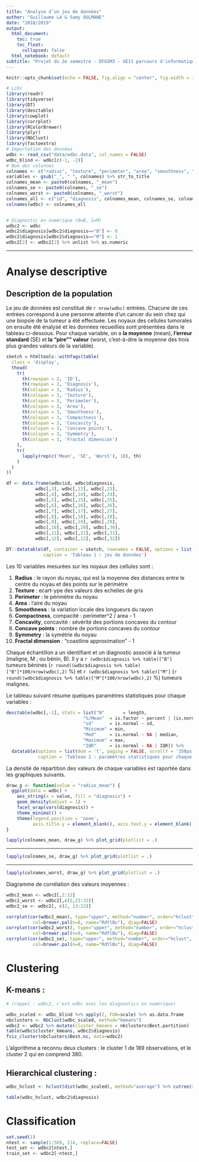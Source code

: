 ```yaml
---
title: "Analyse d’un jeu de données"
author: "Guillaume LA & Samy OULMANE"
date: "2018/2019"
output:
  html_document:
    toc: true
    toc_float:
      collapsed: false
  html_notebook: default
subtitle: "Projet du 2e semestre - DFGSM3 - UE11 parcours d'informatique biomédicale"
---
```


```r
knitr::opts_chunk$set(echo = FALSE, fig.align = "center", fig.width = 10)

# Libs
library(readr)
library(tidyverse)
library(DT)
library(desctable)
library(cowplot)
library(corrplot)
library(RColorBrewer)
library(plyr)
library(NbClust)
library(factoextra)
# Importation des données
wdbc <- read_csv("data/wdbc.data", col_names = FALSE)
wdbc_blind <- wdbc[c(-1, -2)]
# Nom des colonnes
colnames <- c("radius", "texture", "perimeter", "area", "smoothness", "compactness", "concavity",  "concave_points", "symmetry",  "fractal_dimension")
variables <- gsub("_", " ", colnames) %>% str_to_title
colnames_mean <- paste0(colnames, "_mean")
colnames_se <- paste0(colnames, "_se")
colnames_worst <- paste0(colnames, "_worst")
colnames_all <- c("id", "diagnosis", colnames_mean, colnames_se, colnames_worst)
colnames(wdbc) <- colnames_all


# Diagnostic en numérique (0=B, 1=M)
wdbc2 <- wdbc
wdbc2$diagnosis[wdbc2$diagnosis=="B"] <- 0
wdbc2$diagnosis[wdbc2$diagnosis=="M"] <- 1
wdbc2[2] <- wdbc2[2] %>% unlist %>% as.numeric


```

***

# Analyse descriptive

## Description de la population

Le jeu de données est constitué de `r nrow(wdbc)` entrées. Chacune de ces entrées correspond à une personne atteinte d'un cancer du sein chez qui une biopsie de la tumeur a été effectuée. Les noyaux des cellules tumorales on ensuite été énalysé et les données recueillies sont présentées dans le tableau ci-dessous. Pour chaque variable, on a **la moyenne** (mean), **l'erreur standard** (SE) et **la "pire"" valeur** (worst, c'est-à-dire la moyenne des trois plus grandes valeurs de la variable).

```r

sketch = htmltools::withTags(table(
  class = 'display',
  thead(
    tr(
      th(rowspan = 2, 'ID'),
      th(rowspan = 2, 'Diagnosis'),
      th(colspan = 3, 'Radius'),
      th(colspan = 3, 'Texture'),
      th(colspan = 3, 'Perimeter'),
      th(colspan = 3, 'Area'),
      th(colspan = 3, 'Smoothness'),
      th(colspan = 3, 'Compactness'),
      th(colspan = 3, 'Concavity'),
      th(colspan = 3, 'Concave points'),
      th(colspan = 3, 'Symmetry'),
      th(colspan = 3, 'Fractal dimension')
    ),
    tr(
      lapply(rep(c('Mean', 'SE', 'Worst'), 10), th)
    )
  )
))

df <- data.frame(wdbc$id, wdbc$diagnosis,
           wdbc[,3], wdbc[,13], wdbc[,23],
           wdbc[,4], wdbc[,14], wdbc[,24],
           wdbc[,5], wdbc[,15], wdbc[,25],
           wdbc[,6], wdbc[,16], wdbc[,26],
           wdbc[,7], wdbc[,17], wdbc[,27],
           wdbc[,8], wdbc[,18], wdbc[,28],
           wdbc[,9], wdbc[,19], wdbc[,29],
           wdbc[,10], wdbc[,20], wdbc[,30],
           wdbc[,11], wdbc[,21], wdbc[,31],
           wdbc[,12], wdbc[,22], wdbc[,32])

DT::datatable(df, container = sketch, rownames = FALSE, options = list(scrollY = '350px', scrollX = 'true', paging = FALSE, dom = 'tp'),
              caption = 'Tableau 1 : jeu de données')

```

Les 10 variables mesurées sur les noyaux des cellules sont :

1. **Radius** : le rayon du noyau, qui est la moyenne des distances entre le centre du noyau et des points sur le périmètre
2. **Texture** : ecart-ype des valeurs des echelles de gris
3. **Perimeter** : le périmètre du noyau
6. **Area** : l'aire du noyau
7. **Smoothness** : la variation locale des longueurs du rayon
8. **Compactness**, compacité : perimeter^2 / area - 1
9. **Concavity**, concavité : sévérité des portions concaves du contour
10. **Concave points** : nombre de portions concaves du contour
11. **Symmetry** : la symétrie du noyau
12. **Fractal dimension** : "coastline approximation" - 1

Chaque échantillon a un identifiant et un diagnostic associé à la tumeur (maligne, M ; ou bénin, B). Il y a `r (wdbc$diagnosis %>% table)["B"]` tumeurs bénines (`r round((wdbc$diagnosis %>% table)["B"]*100/nrow(wdbc),2)` %) et `r (wdbc$diagnosis %>% table)["M"]` (`r round((wdbc$diagnosis %>% table)["M"]*100/nrow(wdbc),2)` %) tumeurs malignes.

Le tableau suivant résume quelques paramètres statistiques pour chaque variables :

```r
desctable(wdbc[,-1], stats = list("N"       = length,
                             "%/Mean"  = is.factor ~ percent | (is.normal ~ mean),
                             "sd"      = is.normal ~ sd,
                             "Minimum" = min,
                             "Med"     = is.normal ~ NA | median,
                             "Maximum" = max,
                             "IQR"     = is.normal ~ NA | IQR)) %>%
  datatable(options = list(dom = 't', paging = FALSE, scrollY = '350px', scrollX = 'true'),
            caption = 'Tableau 2 : paramètres statistiques pour chaque variable.')
```

La densité de répartition des valeurs de chaque variables est raportée dans les graphiques suivants.

```r
draw_g <- function(value = "radius_mean") {
  ggplot(data = wdbc) +
    aes_string(x = value, fill = "diagnosis") +
    geom_density(adjust = 1) +
    facet_wrap(vars(diagnosis)) +
    theme_minimal() +
    theme(legend.position = 'none',
          axis.title.y = element_blank(), axis.text.y = element_blank())
}
```


```r
lapply(colnames_mean, draw_g) %>% plot_grid(plotlist = .)
```

***

```r
lapply(colnames_se, draw_g) %>% plot_grid(plotlist = .)
```

***

```r
lapply(colnames_worst, draw_g) %>% plot_grid(plotlist = .)
```

Diagramme de corrélation des valeurs moyennes :

```r

wdbc2_mean <- wdbc2[,2:12]
wdbc2_worst <- wdbc2[,c(2,23:32)]
wdbc2_se <- wdbc2[, c(2, 13:22)]

corrplot(cor(wdbc2_mean), type="upper", method="number", order="hclust", 
          col=brewer.pal(n=8, name="RdYlBu"), diag=FALSE)
corrplot(cor(wdbc2_worst), type="upper", method="number", order="hclust", 
          col=brewer.pal(n=8, name="RdYlBu"), diag=FALSE)
corrplot(cor(wdbc2_se), type="upper", method="number", order="hclust", 
          col=brewer.pal(n=8, name="RdYlBu"), diag=FALSE)

```

# Clustering 
 
## K-means :

```r
# (rappel : wdbc2, c'est wdbc avec les diagnostics en numérique)

wdbc_scaled <- wdbc_blind %>% apply(2, FUN=scale) %>% as.data.frame
nbclusters <- NbClust(wdbc_scaled, method="kmeans")
wdbc2 <- wdbc2 %>% mutate(cluster_kmeans = nbclusters$Best.partition)
table(wdbc$cluster_kmeans, wdbc2$diagnosis)
fviz_cluster(nbclusters$Best.nc, data=wdbc2)

```
L'algorithme a reconnu deux clusters : le cluster 1 de 189 observations, et le cluster 2 qui en comprend 380.


## Hierarchical clustering :
```r

wdbc_hclust <- hclust(dist(wdbc_scaled), method="average") %>% cutree(2)

table(wdbc_hclust, wdbc2$diagnosis)

```


# Classification

```r

set.seed(1)
ntest <- sample(1:569, 114, replace=FALSE)
test_set <- wdbc2[ntest,]
train_set <- wdbc2[-ntest,]

```

